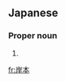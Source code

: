 ==Japanese==
{{wikipedia|lang=ja}}
{{ja-kanjitab|きし|もと|yomi=k}}

===Proper noun===
{{ja-pos|きしもと|proper}}

# {{surname|lang=ja|sort=きしもと}}

[[fr:岸本]]